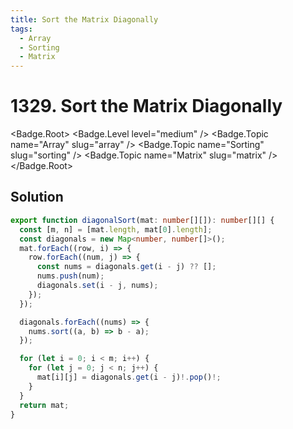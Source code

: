 ```yaml
---
title: Sort the Matrix Diagonally
tags:
  - Array
  - Sorting
  - Matrix
---
```


# 1329. Sort the Matrix Diagonally

<Badge.Root>
  <Badge.Level level="medium" />
  <Badge.Topic name="Array" slug="array" />
  <Badge.Topic name="Sorting" slug="sorting" />
  <Badge.Topic name="Matrix" slug="matrix" />
</Badge.Root>

## Solution

```typescript filename="solution.ts" copy
export function diagonalSort(mat: number[][]): number[][] {
  const [m, n] = [mat.length, mat[0].length];
  const diagonals = new Map<number, number[]>();
  mat.forEach((row, i) => {
    row.forEach((num, j) => {
      const nums = diagonals.get(i - j) ?? [];
      nums.push(num);
      diagonals.set(i - j, nums);
    });
  });

  diagonals.forEach((nums) => {
    nums.sort((a, b) => b - a);
  });

  for (let i = 0; i < m; i++) {
    for (let j = 0; j < n; j++) {
      mat[i][j] = diagonals.get(i - j)!.pop()!;
    }
  }
  return mat;
}
```

<ProblemLink
  codingSite="leetcode"
  href="https://leetcode.com/problems/sort-the-matrix-diagonally"
  title="Sort the Matrix Diagonally"
/>

